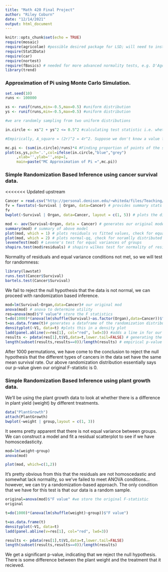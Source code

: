 ```yaml
---
title: "Math 420 Final Project"
author: "Riley Coburn"
date: "12/14/2021"
output: html_document
---
```


```r
knitr::opts_chunk$set(echo = TRUE)
require(mosaic)
require(agricolae) #possible desired package for LSD; will need to install first time around
require(Stat2Data)
require(car)
require(nortest)
require(fBasics) # needed for more advanced normality tests, e.g. D'Agostino's
library(trend)
```

### Approximation of Pi using Monte Carlo Simulation. 

```r
set.seed(10)
runs <- 100000

xs <- runif(runs,min=-0.5,max=0.5) #uniform distribution
ys <- runif(runs,min=-0.5,max=0.5) #uniform distribution

#we are randomly sampling from two uniform distributions

in.circle <- xs^2 + ys^2 <= 0.5^2 #calculating test statistic i.e. whether a randomly sampled point from our uniform distributions falls within the circle inscribed in the sampling distribution

#Empirically, A_square = (2r)^2 = 4r^2. Suppose we don't know a value for pi, but instead just know that A_circle is proportional to r^2. That is A_circle = cr^2. If we were to 

mc.pi <- (sum(in.circle)/runs)*4 #Finding proportion of points of the square that lie within the circle. We multiply by a factor of 4 because the proportion of areas is A_square/A_circle = 4r^2/cr^2 = 4/c meaning c = 4*A_circle/A_square. Here, A_cirle is just the number of points that we have inside the circle and A-square is just all points as the sampling distribution is a square. 
plot(xs,ys,pch='.',col=ifelse(in.circle,"blue","grey")
     ,xlab='',ylab='',asp=1,
     main=paste("MC Approximation of Pi =",mc.pi))
```
### Simple Randomization Based Inference using cancer survival data.

<<<<<<< Updated upstream
```r
Cancer = read.csv("http://personal.denison.edu/~whiteda/files/Teaching/CancerSurvival.csv") # reads in the data
fv = favstats(~Survival | Organ, data=Cancer) # provides summary stats for survival for each type of cancer in data
fv
bwplot(~Survival | Organ, data=Cancer, layout = c(1, 5)) # plots the distribution of survival for each type of cancer in a boxplot
```


```r
mod <- aov(Survival~Organ, data = Cancer) # generates our original model to get our original test stat
summary(mod) # summary of above model
plot(mod, which = 1) # plots residuals vs fitted values, check for equal variance
plot(mod, which = 2) # plots normal-qq, check for noramlly distributed residuals
leveneTest(mod) # Levene's test for equal variances of groups
shapiro.test(mod$residuals) # shapiro wilkes test for normality of residuals

```

Normality of residuals and equal variance conditions not met, so we will test for randomness:

```r
library(lawstat)
runs.test(Cancer$Survival)
bartels.test(Cancer$Survival)
```

We fail to reject the null hypothesis that the data is not normal, we can proceed with randomization based inference. 

```r
mod=lm(Survival~Organ,data=Cancer)# our original mod
anova(mod) # anova to determine utility
res=anova(mod)$"F value"# store the F statistics
t=do(1000)*(anova(lm(shuffle(Survival)~as.factor(Organ),data=Cancer))$"F value")# repeat above process 1000 times with shuffled response variable. 
t=as.data.frame(t)# generates a dataframe of the randomization distribution
densityplot(~V1, data=t) #plots this in a density plot
ladd(panel.abline(v=res[1], col="red", lwd=3)) #adds a line in for our original F-stat
results <- pdata(res[1],t$V1,data=t,lower.tail=FALSE) # generating the number of F-stats as or more extreme than our original
length(subset(results,results==0))/length(results) # empirical p-value
```

After 1000 permutations, we have come to the conclusion to reject the null hypothesis that the different types of cancers in the data set have the same mean survival rate. Our above randomization distribution essentially says our p-value given our original F-statistic is 0. 

### Simple Randomization Based Inference using plant growth data.

We'll be using the plant growth data to look at whether there is a difference in plant yield (weight) by different treatments. 

```r
data("PlantGrowth")
attach(PlantGrowth)
bwplot(~weight | group,layout = c(1, 3)) 
```

It seems pretty apparent that there is not equal variance between groups. We can construct a model and fit a residual scatterplot to see if we have homoscedasticity. 

```r
mod=lm(weight~group)
anova(mod)
```

```r
plot(mod, which=c(1,2))
```

It's pretty obvious from this that the residuals are not homoscedastic and somewhat lack normality, so we've failed to meet ANOVA conditions... however, we can try a randomization-based approach. The only condition that we have for this test is that our data is a random sample. 


```r
original=anova(mod)$"F value" #we store the original F-statistic
original
```

```r
t=do(1000)*(anova(lm(shuffle(weight)~group))$"F value")

t=as.data.frame(t)
densityplot(~V1, data=t)
ladd(panel.abline(v=res[1], col="red", lwd=3))
```

```r
results <- pdata(res[1],t$V1,data=t,lower.tail=FALSE)
length(subset(results,results==0))/length(results)
```

We get a significant p-value, indicating that we reject the null hypothesis. There is some difference between the plant weight and the treatment that it recieved. 